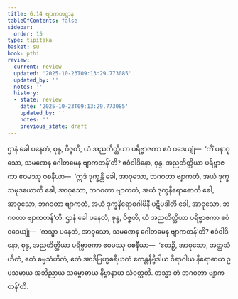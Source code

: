 ```yaml
---
title: 6.14 ဗျာကတဋ္ဌာန
tableOfContents: false
sidebar:
  order: 15
type: tipitaka
basket: su
book: pthi
review:
  current: review
  updated: '2025-10-23T09:13:29.773085'
  updated_by: ''
  notes: ''
  history:
  - state: review
    date: '2025-10-23T09:13:29.773085'
    updated_by: ''
    notes: ''
    previous_state: draft
---
```



<ReviewStatus review={frontmatter.review} showDetails={true} />

<HypothesisAnnotation frontmatter={frontmatter} />

<DynamicBreadcrumb />

<Division number="190" book="pthi" e="ch" v="8" p="113">

<Paragraph number="385" book="pthi">
ဌာနံ ခေါ ပနေတံ, စုန္ဒ, ဝိဇ္ဇတိ, ယံ အညတိတ္ထိယာ ပရိဗ္ဗာဇကာ ဧဝံ ဝဒေယျုံ—  ‘ကိံ ပနာဝုသော, သမဏေန ဂေါတမေန ဗျာကတန်’တိ? ဧဝံဝါဒိနော, စုန္ဒ, အညတိတ္ထိယာ ပရိဗ္ဗာဇကာ ဧဝမဿု ဝစနီယာ—  ‘ဣဒံ ဒုက္ခန္တိ ခေါ, အာဝုသော, ဘဂဝတာ ဗျာကတံ, အယံ ဒုက္ခသမုဒယောတိ ခေါ, အာဝုသော, ဘဂဝတာ ဗျာကတံ, အယံ ဒုက္ခနိရောဓောတိ ခေါ, အာဝုသော, ဘဂဝတာ ဗျာကတံ, အယံ ဒုက္ခနိရောဓဂါမိနီ ပဋိပဒါတိ ခေါ, အာဝုသော, ဘဂဝတာ ဗျာကတန်’တိ.
</Paragraph>

<Paragraph number="386" book="pthi">
ဌာနံ ခေါ ပနေတံ, စုန္ဒ, ဝိဇ္ဇတိ, ယံ အညတိတ္ထိယာ ပရိဗ္ဗာဇကာ ဧဝံ ဝဒေယျုံ—  ‘ကသ္မာ ပနေတံ, အာဝုသော, သမဏေန ဂေါတမေန ဗျာကတန်’တိ? ဧဝံဝါဒိနော, စုန္ဒ, အညတိတ္ထိယာ ပရိဗ္ဗာဇကာ ဧဝမဿု ဝစနီယာ—  ‘ဧတဉှိ, အာဝုသော, အတ္ထသံဟိတံ, ဧတံ ဓမ္မသံဟိတံ, ဧတံ အာဒိဗြဟ္မစရိယကံ ဧကန္တနိဗ္ဗိဒါယ ဝိရာဂါယ နိရောဓာယ ဥပသမာယ အဘိညာယ သမ္ဗောဓာယ နိဗ္ဗာနာယ သံဝတ္တတိ. တသ္မာ တံ ဘဂဝတာ ဗျာကတန်’တိ.
</Paragraph>
</Division>
